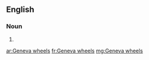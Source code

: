 ==English==

===Noun===
{{head|en|plural}}

# {{plural of|Geneva wheel|lang=en}}

[[ar:Geneva wheels]]
[[fr:Geneva wheels]]
[[mg:Geneva wheels]]